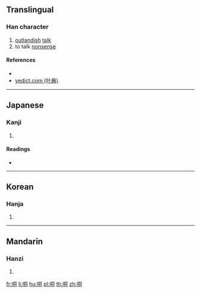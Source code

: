 {{character info/new}}
==Translingual==

===Han character===
{{Han char|rn=30|rad=口|as=06|sn=9|four=67020|canj=RBMR|ids=⿰口同}}

# [[outlandish]] [[talk]]
# to talk [[nonsense]]

====References====
* {{Han ref|kx=0188.170|dkj=03585|dj=0408.040|hdz=10615.070|uh=54C3|ud=21699|bh=CE40|bd=52800}}
* [http://yedict.com/htm/54/54C3.htm yedict.com (叶典)]

----

==Japanese==

===Kanji===
{{ja-kanji|grade=|rs=口06}}

# {{defn|lang=ja|sort=口06}}

====Readings====
* {{ja-readings|on=[[とう]] (tō), [[ず]] (zu)|kun=}}

----

==Korean==

===Hanja===
{{ko-hanja|hangeul=동|rv=dong|mr=tong}}

# {{defn|lang=ko|sort=口06}}

----

==Mandarin==

===Hanzi===
{{cmn-hanzi|pin=[[tóng]] ([[tong2]])|wg=t'ung<sup>2</sup>}}

# {{defn|lang=cmn|sort=口06}}

[[fr:哃]]
[[li:哃]]
[[hu:哃]]
[[pl:哃]]
[[th:哃]]
[[zh:哃]]